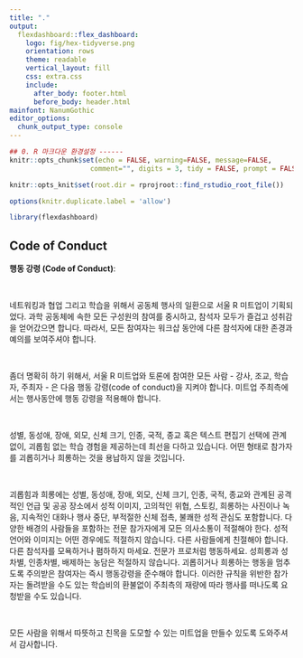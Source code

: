 ```yaml
---
title: "."
output:
  flexdashboard::flex_dashboard:
    logo: fig/hex-tidyverse.png
    orientation: rows    
    theme: readable
    vertical_layout: fill
    css: extra.css
    include:
      after_body: footer.html
      before_body: header.html
mainfont: NanumGothic 
editor_options: 
  chunk_output_type: console
---
```

```r
## 0. R 마크다운 환경설정 ------
knitr::opts_chunk$set(echo = FALSE, warning=FALSE, message=FALSE,
                    comment="", digits = 3, tidy = FALSE, prompt = FALSE, fig.align = 'center')

knitr::opts_knit$set(root.dir = rprojroot::find_rstudio_root_file())

options(knitr.duplicate.label = 'allow')

library(flexdashboard)
```

## Code of Conduct

**행동 강령 (Code of Conduct)**:

<br>

네트워킹과 협업 그리고 학습을 위해서 공동체 행사의 일환으로 서울 R 미트업이 기획되었다. 과학 공동체에 속한 모든 구성원의 참여를 중시하고, 참석자 모두가 즐겁고 성취감을 얻어갔으면 합니다. 따라서, 모든 참여자는 워크샵 동안에 다른 참석자에 대한 존경과 예의를 보여주셔야 합니다.

<br>

좀더 명확히 하기 위해서, 서울 R 미트업와 토론에 참여한 모든 사람 - 강사, 조교, 학습자, 주최자 - 은 다음 행동 강령(code of conduct)을 지켜야 합니다. 미트업 주최측에서는 행사동안에 행동 강령을 적용해야 합니다.

<br>

성별, 동성애, 장애, 외모, 신체 크기, 인종, 국적, 종교 혹은 텍스트 편집기 선택에 관계없이, 괴롭힘 없는 학습 경험을 제공하는데 최선을 다하고 있습니다. 어떤 형태로 참가자를 괴롭히거나 희롱하는 것을 용납하지 않을 것입니다.

<br>

괴롭힘과 희롱에는 성별, 동성애, 장애, 외모, 신체 크기, 인종, 국적, 종교와 관계된 공격적인 언급 및 공공 장소에서 성적 이미지, 고의적인 위협, 스토킹, 희롱하는 사진이나 녹음, 지속적인 대화나 행사 중단, 부적절한 신체 접촉, 불쾌한 성적 관심도 포함합니다.
다양한 배경의 사람들을 포함하는 전문 참가자에게 모든 의사소통이 적절해야 한다. 성적 언어와 이미지는 어떤 경우에도 적절하지 않습니다.
다른 사람들에게 친절해야 합니다. 다른 참석자를 모욕하거나 폄하하지 마세요.
전문가 프로처럼 행동하세요. 성희롱과 성차별, 인종차별, 배제하는 농담은 적절하지 않습니다.
괴롭히거나 희롱하는 행동을 멈추도록 주의받은 참여자는 즉시 행동강령을 준수해야 합니다. 이러한 규칙을 위반한 참가자는 돌려받을 수도 있는 학습비의 환불없이 주최측의 재량에 따라 행사를 떠나도록 요청받을 수도 있습니다.

<br>

모든 사람을 위해서 따뜻하고 친목을 도모할 수 있는 미트업을 만들수 있도록 도와주셔서 감사합니다.
